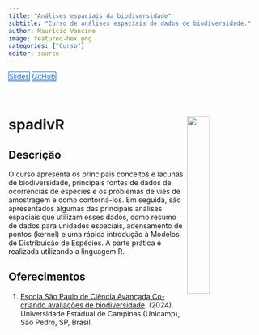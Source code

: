 ```yaml
---
title: "Análises espaciais da biodiversidade" 
subtitle: "Curso de análises espaciais de dados de biodiversidade."
author: Maurício Vancine
image: featured-hex.png
categories: ["Curso"]
editor: source
---
```


<div class="mt-4 d-flex flex-row flex-wrap gap-1 justify-content-left justify-content-sm-start" role="group" aria-label="Links">
  <a href="https://mauriciovancine.github.io/workshop-spatial-patterns-biodiversity-data/00_slides/slides.html" class="btn btn-custom text-capitalize" target="_blank"><i class="fas fa-images me-1"></i>Slides</a>
  <a href="https://github.com/mauriciovancine/workshop-spatial-patterns-biodiversity-data" class="btn btn-custom text-capitalize" target="_blank"><i class="fab fa-github me-1"></i>GitHub</a>
</div>

<style>
  .btn-custom {
    background-color: white;
    border: 1px solid #1c6cbe; /* Borda azul */
    color: #1c6cbe; /* Texto azul */
    transition: background-color 0.3s, color 0.3s;
  }
  .btn-custom:hover {
    background-color: #1c6cbe; /* Cor de fundo azul ao passar o mouse */
    color: white; /* Texto branco */
  }
</style>

<br>

# **spadivR** <img src="featured-hex.png" align="right" width="30%" min-width="120px"/>

## Descrição

O curso apresenta os principais conceitos e lacunas de biodiversidade, principais fontes de dados de ocorrências de espécies e os problemas de viés de amostragem e como contorná-los. Em seguida, são apresentados algumas das principais análises espaciais que utilizam esses dados, como resumo de dados para unidades espaciais, adensamento de pontos (kernel) e uma rápida introdução à Modelos de Distribuição de Espécies. A parte prática é realizada utilizando a linguagem R.

## Oferecimentos

1.  [Escola São Paulo de Ciência Avançada Co-criando avaliações de biodiversidade](https://espca.ib.unicamp.br/). (2024). Universidade Estadual de Campinas (Unicamp), São Pedro, SP, Brasil.
